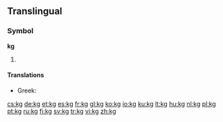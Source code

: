 {{also|KG|.kg}}
==Translingual==
===Symbol===
'''kg'''
# {{SI-unit-abb|kilo|gram|[[mass]]}}

====Translations====
{{trans-top|kg}}
* Greek: {{t-|el|χγρ.|tr=chgr.}}
{{trans-mid}}
{{trans-bottom}}

[[cs:kg]]
[[de:kg]]
[[et:kg]]
[[es:kg]]
[[fr:kg]]
[[gl:kg]]
[[ko:kg]]
[[io:kg]]
[[ku:kg]]
[[lt:kg]]
[[hu:kg]]
[[nl:kg]]
[[pl:kg]]
[[pt:kg]]
[[ru:kg]]
[[fi:kg]]
[[sv:kg]]
[[tr:kg]]
[[vi:kg]]
[[zh:kg]]